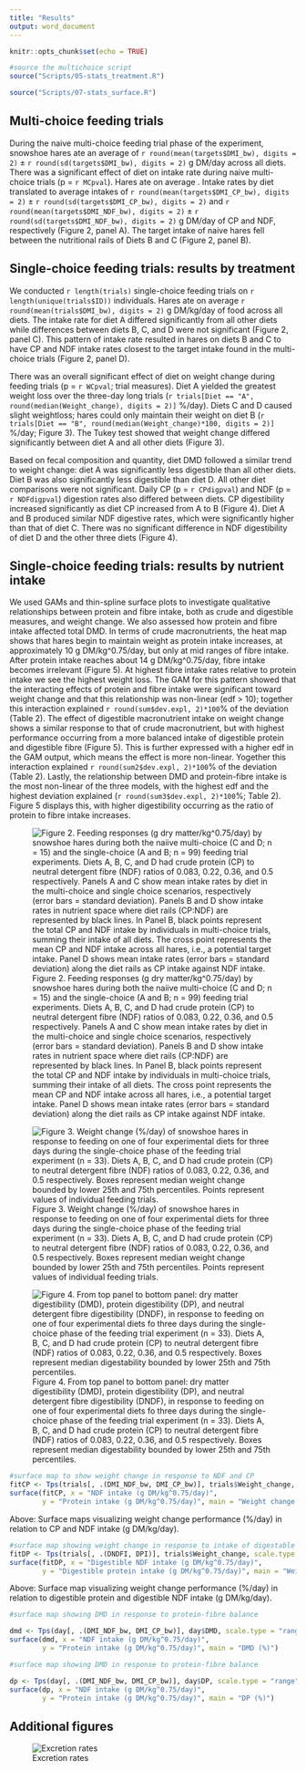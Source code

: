 ```yaml
---
title: "Results"
output: word_document
---
```


```r
knitr::opts_chunk$set(echo = TRUE)
```

```r

#source the multichoice script
source("Scripts/05-stats_treatment.R")

source("Scripts/07-stats_surface.R")
```



## Multi-choice feeding trials

During the naive multi-choice feeding trial phase of the experiment, snowshoe hares ate an average of `r round(mean(targets$DMI_bw), digits = 2)` ± `r round(sd(targets$DMI_bw), digits = 2)` g DM/day across all diets. There was a significant effect of diet on intake rate during naive multi-choice trials (p = `r MCpval`). Hares ate on average . Intake rates by diet translated to average intakes of `r round(mean(targets$DMI_CP_bw), digits = 2)` ± `r round(sd(targets$DMI_CP_bw), digits = 2)` and `r round(mean(targets$DMI_NDF_bw), digits = 2)` ± `r round(sd(targets$DMI_NDF_bw), digits = 2)` g DM/day of CP and NDF, respectively (Figure 2, panel A). The target intake of naive hares fell between the nutritional rails of Diets B and C (Figure 2, panel B).

## Single-choice feeding trials: results by treatment

We conducted `r length(trials)` single-choice feeding trials on `r length(unique(trials$ID))` individuals. Hares ate on average `r round(mean(trials$DMI_bw), digits = 2)` g DM/kg/day of food across all diets. The intake rate for diet A differed significantly from all other diets while differences between diets B, C, and D were not significant (Figure 2, panel C). This pattern of intake rate resulted in hares on diets B and C to have CP and NDF intake rates closest to the target intake found in the multi-choice trials (Figure 2, panel D).

There was an overall significant effect of diet on weight change during feeding trials (p = `r WCpval`; trial measures). Diet A yielded the greatest weight loss over the three-day long trials (`r trials[Diet == "A", round(median(Weight_change), digits = 2)]` %/day). Diets C and D caused slight weightloss; hares could only maintain their weight on diet B (`r trials[Diet == "B", round(median(Weight_change)*100, digits = 2)]` %/day; Figure 3). The Tukey test showed that weight change differed significantly between diet A and all other diets (Figure 3).

Based on fecal composition and quantity, diet DMD followed a similar trend to weight change: diet A was significantly less digestible than all other diets. Diet B was also significantly less digestible than diet D. All other diet comparisons were not significant. Daily CP (p = `r CPdigpval`) and NDF (p = `r NDFdigpval`) digestion rates also differed between diets. CP digestibility increased significantly as diet CP increased from A to B (Figure 4). Diet A and B produced similar NDF digestive rates, which were significantly higher than that of diet C. There was no significant difference in NDF digestibility of diet D and the other three diets (Figure 4).

## Single-choice feeding trials: results by nutrient intake

We used GAMs and thin-spline surface plots to investigate qualitative relationships between protein and fibre intake, both as crude and digestible measures, and weight change. We also assessed how protein and fibre intake affected total DMD. In terms of crude macronutrients, the heat map shows that hares begin to maintain weight as protein intake increases, at approximately 10 g DM/kg^0.75/day, but only at mid ranges of fibre intake. After protein intake reaches about 14 g DM/kg^0.75/day, fibre intake becomes irrelevant (Figure 5). At highest fibre intake rates relative to protein intake we see the highest weight loss. The GAM for this pattern showed that the interacting effects of protein and fibre intake were significant toward weight change and that this relationship was non-linear (edf > 10); together this interaction explained `r round(sum$dev.expl, 2)*100`% of the deviation (Table 2). The effect of digestible macronutrient intake on weight change shows a similar response to that of crude macronutrient, but with highest performance occurring from a more balanced intake of digestible protein and digestible fibre (Figure 5). This is further expressed with a higher edf in the GAM output, which means the effect is more non-linear. Yogether this interaction explained `r round(sum2$dev.expl, 2)*100`% of the deviation (Table 2). Lastly, the relationship between DMD and protein-fibre intake is the most non-linear of the three models, with the highest edf and the highest deviation explained (`r round(sum3$dev.expl, 2)*100`%; Table 2). Figure 5 displays this, with higher digestibility occurring as the ratio of protein to fibre intake increases.

![Figure 2. Feeding responses (g dry matter/kg\^0.75/day) by snowshoe hares during both the naiive multi-choice (C and D; n = 15) and the single-choice (A and B; n = 99) feeding trial experiments. Diets A, B, C, and D had crude protein (CP) to neutral detergent fibre (NDF) ratios of 0.083, 0.22, 0.36, and 0.5 respectively. Panels A and C show mean intake rates by diet in the multi-choice and single choice scenarios, respectively (error bars = standard deviation). Panels B and D show intake rates in nutrient space where diet rails (CP:NDF) are represented by black lines. In Panel B, black points represent the total CP and NDF intake by individuals in multi-choice trials, summing their intake of all diets. The cross point represents the mean CP and NDF intake across all hares, i.e., a potential target intake. Panel D shows mean intake rates (error bars = standard deviation) along the diet rails as CP intake against NDF intake.](Output/figures/intakebarandrail.jpeg)

![Figure 3. Weight change (%/day) of snowshoe hares in response to feeding on one of four experimental diets for three days during the single-choice phase of the feeding trial experiment (n = 33). Diets A, B, C, and D had crude protein (CP) to neutral detergent fibre (NDF) ratios of 0.083, 0.22, 0.36, and 0.5 respectively. Boxes represent median weight change bounded by lower 25th and 75th percentiles. Points represent values of individual feeding trials.](Output/figures/weightchangebar.jpeg)

![Figure 4. From top panel to bottom panel: dry matter digestibility (DMD), protein digestibility (DP), and neutral detergent fibre digestibility (DNDF), in response to feeding on one of four experimental diets fo three days during the single-choice phase of the feeding trial experiment (n = 33). Diets A, B, C, and D had crude protein (CP) to neutral detergent fibre (NDF) ratios of 0.083, 0.22, 0.36, and 0.5 respectively. Boxes represent median digestability bounded by lower 25th and 75th percentiles.](Output/figures/dietdigestion.jpeg)

```r
#surface map to show weight change in response to NDF and CP
fitCP <- Tps(trials[, .(DMI_NDF_bw, DMI_CP_bw)], trials$Weight_change, scale.type = "range")
surface(fitCP, x = "NDF intake (g DM/kg^0.75/day)", 
        y = "Protein intake (g DM/kg^0.75/day)", main = "Weight change (%/day)")

```

Above: Surface maps visualizing weight change performance (%/day) in relation to CP and NDF intake (g DM/kg/day).

```r
#surface map showing weight change in response to intake of digestable protein and NDF
fitDP <- Tps(trials[, .(DNDFI, DPI)], trials$Weight_change, scale.type = "range")
surface(fitDP, x = "Digestible NDF intake (g DM/kg^0.75/day)", 
        y = "Digestible protein intake (g DM/kg^0.75/day)", main = "Weight change (%/day)")

```

Above: Surface map visualizing weight change performance (%/day) in relation to digestible protein and digestible NDF intake (g DM/kg/day).

```r
#surface map showing DMD in response to protein-fibre balance

dmd <- Tps(day[, .(DMI_NDF_bw, DMI_CP_bw)], day$DMD, scale.type = "range")
surface(dmd, x = "NDF intake (g DM/kg^0.75/day)", 
        y = "Protein intake (g DM/kg^0.75/day)", main = "DMD (%)")
```


```r
#surface map showing DMD in response to protein-fibre balance

dp <- Tps(day[, .(DMI_NDF_bw, DMI_CP_bw)], day$DP, scale.type = "range")
surface(dp, x = "NDF intake (g DM/kg^0.75/day)", 
        y = "Protein intake (g DM/kg^0.75/day)", main = "DP (%)")

```


## Additional figures

![Excretion rates](Output/figures/excretionrates.jpg)
